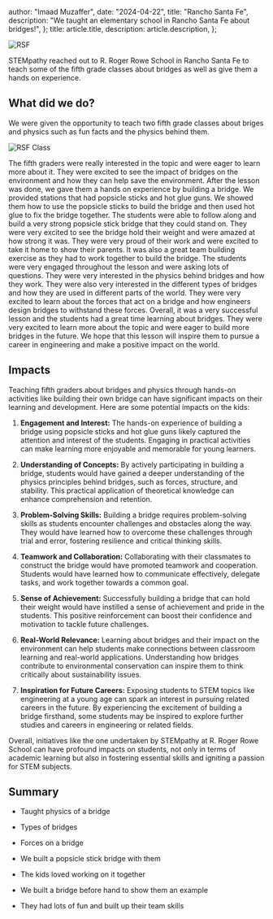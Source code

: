   author: "Imaad Muzaffer",
  date: "2024-04-22",
  title: "Rancho Santa Fe",
  description:
    "We taught an elementary school in Rancho Santa Fe about bridges!",
};
  title: article.title,
  description: article.description,
};


![RSF](https://i.ibb.co/zmTtd5W/5-EA8-E48-B-80-FA-4886-B61-A-E169-EEAFE15-E.jpg)


STEMpathy reached out to R. Roger Rowe School in Rancho Santa Fe to teach some of the fifth grade classes about bridges as well as give them a hands on experience.

## What did we do? 
We were given the opportunity to teach two fifth grade classes about briges and physics such as fun facts and the physics behind them.

![RSF Class](https://i.ibb.co/Hgd0ZDY/629-FA46-C-E2-E0-41-EB-817-C-47-B0-EF35-F732.jpg)



The fifth graders were really interested in the topic and were eager to learn more about it. They were excited to see the impact of bridges on the environment and how they can help save the environment. After the lesson was done, we gave them a hands on experience by building a bridge. We provided stations that had popsicle sticks and hot glue guns. We showed them how to use the popsicle sticks to build the bridge and then used hot glue to fix the bridge together. The students were able to follow along and build a very strong popsicle stick bridge that they could stand on. They were very excited to see the bridge hold their weight and were amazed at how strong it was. They were very proud of their work and were excited to take it home to show their parents. It was also a great team building exercise as they had to work together to build the bridge. The students were very engaged throughout the lesson and were asking lots of questions. They were very interested in the physics behind bridges and how they work. They were also very interested in the different types of bridges and how they are used in different parts of the world. They were very excited to learn about the forces that act on a bridge and how engineers design bridges to withstand these forces. Overall, it was a very successful lesson and the students had a great time learning about bridges. They were very excited to learn more about the topic and were eager to build more bridges in the future. We hope that this lesson will inspire them to pursue a career in engineering and make a positive impact on the world.

## Impacts

Teaching fifth graders about bridges and physics through hands-on activities like building their own bridge can have significant impacts on their learning and development. Here are some potential impacts on the kids:

1. **Engagement and Interest:** The hands-on experience of building a bridge using popsicle sticks and hot glue guns likely captured the attention and interest of the students. Engaging in practical activities can make learning more enjoyable and memorable for young learners.

2. **Understanding of Concepts:** By actively participating in building a bridge, students would have gained a deeper understanding of the physics principles behind bridges, such as forces, structure, and stability. This practical application of theoretical knowledge can enhance comprehension and retention.

3. **Problem-Solving Skills:** Building a bridge requires problem-solving skills as students encounter challenges and obstacles along the way. They would have learned how to overcome these challenges through trial and error, fostering resilience and critical thinking skills.

4. **Teamwork and Collaboration:** Collaborating with their classmates to construct the bridge would have promoted teamwork and cooperation. Students would have learned how to communicate effectively, delegate tasks, and work together towards a common goal.

5. **Sense of Achievement:** Successfully building a bridge that can hold their weight would have instilled a sense of achievement and pride in the students. This positive reinforcement can boost their confidence and motivation to tackle future challenges.

6. **Real-World Relevance:** Learning about bridges and their impact on the environment can help students make connections between classroom learning and real-world applications. Understanding how bridges contribute to environmental conservation can inspire them to think critically about sustainability issues.

7. **Inspiration for Future Careers:** Exposing students to STEM topics like engineering at a young age can spark an interest in pursuing related careers in the future. By experiencing the excitement of building a bridge firsthand, some students may be inspired to explore further studies and careers in engineering or related fields.

Overall, initiatives like the one undertaken by STEMpathy at R. Roger Rowe School can have profound impacts on students, not only in terms of academic learning but also in fostering essential skills and igniting a passion for STEM subjects.

## Summary

- Taught physics of a bridge
- Types of bridges
- Forces on a bridge

- We built a popsicle stick bridge with them
- The kids loved working on it together

- We built a bridge before hand to show them an example
- They had lots of fun and built up their team skills

